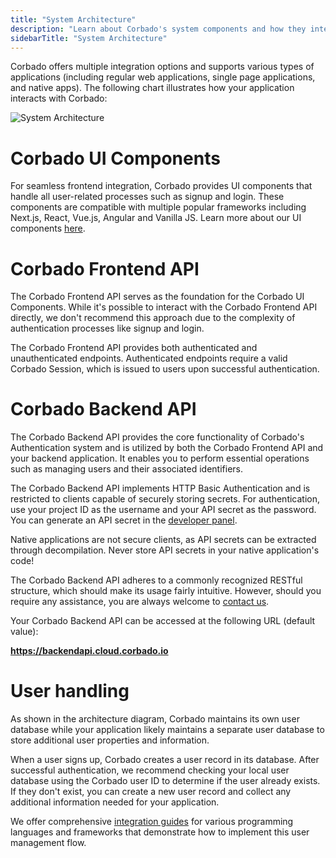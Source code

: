 ```yaml
---
title: "System Architecture"
description: "Learn about Corbado's system components and how they integrate with your application."
sidebarTitle: "System Architecture"
---
```



Corbado offers multiple integration options and supports various types of applications (including regular web applications, single page applications, and native apps). The following chart illustrates how your application interacts with Corbado:

![System Architecture](/images/overview/system-architecture.jpg)

# Corbado UI Components

For seamless frontend integration, Corbado provides UI components that handle all user-related processes such as signup and login. These components are compatible with multiple popular frameworks including Next.js, React, Vue.js, Angular and Vanilla JS. Learn more about our UI components [here](/corbado-complete/ui-components).

# Corbado Frontend API

The Corbado Frontend API serves as the foundation for the Corbado UI Components. While it's possible to interact with the Corbado Frontend API directly, we don't recommend this approach due to the complexity of authentication processes like signup and login.

The Corbado Frontend API provides both authenticated and unauthenticated endpoints. Authenticated endpoints require a valid Corbado Session, which is issued to users upon successful authentication.

<Card href="https://apireference.cloud.corbado.io/frontendapi-v2/">
    <Blogpost title="Corbado Frontend API Reference" />
</Card>

# Corbado Backend API

The Corbado Backend API provides the core functionality of Corbado's Authentication system and is utilized by both the Corbado Frontend API and your backend application. It enables you to perform essential operations such as managing users and their associated identifiers.

The Corbado Backend API implements HTTP Basic Authentication and is restricted to clients capable of securely storing secrets. For authentication, use your project ID as the username and your API secret as the password. You can generate an API secret in the [developer panel](https://app.corbado.com/settings/api-secrets).

<Warning>
Native applications are not secure clients, as API secrets can be extracted through decompilation. Never store API secrets in your native application's code!
</Warning>

The Corbado Backend API adheres to a commonly recognized RESTful structure, which should make its usage fairly intuitive. However, should you require any assistance, you are always welcome to [contact us](https://www.corbado.com/contact).

<Note>
Your Corbado Backend API can be accessed at the following URL (default value):

**https://backendapi.cloud.corbado.io**
</Note>

<Card href="https://apireference.cloud.corbado.io/backendapi-v2/">
    <Blogpost title="Corbado Backend API Reference" />
</Card>

# User handling

As shown in the architecture diagram, Corbado maintains its own user database while your application likely maintains a separate user database to store additional user properties and information.

When a user signs up, Corbado creates a user record in its database. After successful authentication, we recommend checking your local user database using the Corbado user ID to determine if the user already exists. If they don't exist, you can create a new user record and collect any additional information needed for your application.

We offer comprehensive [integration guides](https://app.corbado.com/getting-started) for various programming languages and frameworks that demonstrate how to implement this user management flow.